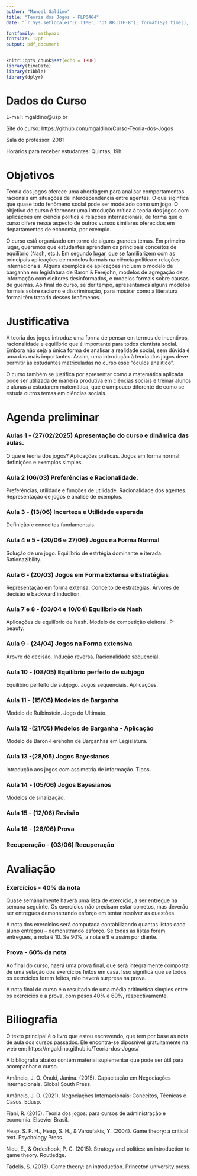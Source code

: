 ```yaml
---
author: "Manoel Galdino"
title: "Teoria dos Jogos - FLP0464"
date: "`r Sys.setlocale('LC_TIME', 'pt_BR.UTF-8'); format(Sys.time(), '%d de %B de %Y')`"

fontfamily: mathpazo
fontsize: 12pt
output: pdf_document
---
```


```r
knitr::opts_chunk$set(echo = TRUE)
library(timeDate)
library(tibble)
library(dplyr)
```

# Dados do Curso

E-mail: mgaldino@usp.br

Site do curso: https://github.com/mgaldino/Curso-Teoria-dos-Jogos

Sala do professor: 2081

Horários para receber estudantes: Quintas, 19h.


# Objetivos

Teoria dos jogos oferece uma abordagem para analisar comportamentos racionais em situações de interdependência entre agentes. O que siginfica que quase todo fenômeno social pode ser modelado como um jogo. O objetivo do curso é fornecer uma introdução crítica à teoria dos jogos com aplicações em ciência política e relações internacionais, de forma que o curso difere nesse aspecto de outros vursos similares oferecidos em departamentos de economia, por exemplo.

O curso está organizado em torno de alguns grandes temas. Em primeiro lugar, queremos que estudantes aprendam os principais conceitos de equilíbrio (Nash, etc.). Em segundo lugar, que se familiarizem com as principais aplicações de modelos formais na  ciência política e relações internacionais. Alguns exemplos de aplicações incluem o modelo de barganha em legislatura de Baron & Ferejohn, modelos de agregação de informação com eleitores desinformados, e modelos formais sobre causas de guerras. Ao final do curso, se der tempo, apresentamos alguns modelos formais sobre racismo e discriminação, para mostrar como a literatura formal têm tratado desses fenômenos.


# Justificativa

A teoria dos jogos introduz uma forma de pensar em termos de incentivos, racionalidade e equilíbrio que é importante para todos cientista social. Embora não seja a única forma de analisar a realidade social, sem dúvida é uma das mais importantes. Assim, uma introdução à teoria dos jogos deve permitir às estudantes matriculadas no curso esse "óculos analítico". 

O curso também se justifica por apresentar como a matemática aplicada pode ser utilizada de maneira produtiva em ciências sociais e treinar alunos e alunas a estudarem matemática, que é um pouco diferente de como se estuda outros temas em ciências sociais.

# Agenda preliminar

### Aulas 1 - (27/02/2025) Apresentação do curso e dinâmica das aulas.
O que é teoria dos jogos? Aplicações práticas. Jogos em forma normal: definições e exemplos simples.


### Aula 2 (06/03) Preferências e Racionalidade. 
Preferências, utilidade e funções de utilidade. Racionalidade dos agentes. Representação de jogos e análise de exemplos.

### Aula 3 - (13/06) Incerteza e Utilidade esperada
Definição e conceitos fundamentais.


### Aula 4 e 5 - (20/06 e 27/06) Jogos na Forma Normal
Solução de um jogo. Equilíbrio de estrtégia dominante e iterada. Rationazibility.


### Aula 6 - (20/03) Jogos em Forma Extensa e Estratégias
Representação em forma extensa.
Conceito de estratégias.
Árvores de decisão e backward induction.


### Aula 7 e 8 - (03/04 e 10/04) Equilíbrio de Nash
Aplicações de equilíbrio de Nash. Modelo de competição eleitoral. P-beauty.

### Aula 9 - (24/04) Jogos na Forma extensiva
Árovre de decisão. Indução reversa. Racionalidade sequencial.

### Aula 10 - (08/05) Equilíbrio perfeito de subjogo
Equilíbiro perfeito de subjogo. Jogos sequenciais. Aplicações.


### Aula 11 - (15/05) Modelos de Barganha
Modelo de Ruibinstein. Jogo do Ultimato.

### Aula 12 -(21/05) Modelos de Barganha - Aplicação 
Modelo de Baron-Ferehohn de Barganhas em Legislatura.

### Aula 13 -(28/05) Jogos Bayesianos
Introdução aos jogos com assimetria de informação. Tipos.

### Aula 14 - (05/06) Jogos Bayesianos
Modelos de sinalização.

### Aula 15 - (12/06) Revisão

### Aula 16 - (26/06) Prova

### Recuperação - (03/06) Recuperação


# Avaliação

### Exercícios - 40% da nota

Quase semanalmente haverá uma lista de exercício, a ser entregue na semana seguinte. Os exercícios não precisam estar corretos, mas deverão ser entregues demonstrando esforço em tentar resolver as questões. 

A nota dos exercícios será computada contabilizando quantas listas cada aluno entregou -- demonstrando esforço. Se todas as listas foram entregues, a nota é 10. Se 90%, a nota é 9 e assim por diante.

### Prova - 60% da nota

Ao final do curso, haerá uma prova final, que será integralmente composta de uma selação dos exercícios feitos em casa. Isso significa que se todos os exercícios forem feitos, não haverá surpresa na prova.

A nota final do curso é o resultado de uma média aritimética simples entre os exercícios e a prova, com pesos 40% e 60%, respectivamente.

# Biliografia

O texto principal é o livro que estou escrevendo, que tem por base as nota de aula dos cursos passados. Ele encontra-se diposnível gratuitamente na web em: https://mgaldino.github.io/Teoria-dos-Jogos/

A bibliografia abaixo contém material suplementar que pode ser útil para acompanhar o curso.

Amâncio, J. O. Onuki, Janina. (2015). Capacitação em Negociações Internacionais. Global South Press.

Amâncio, J. O. (2021). Negociações Internacionais: Conceitos, Técnicas e Casos. Edusp.

Fiani, R. (2015). Teoria dos jogos: para cursos de administração e economia. Elsevier Brasil.

Heap, S. P. H., Heap, S. H., & Varoufakis, Y. (2004). Game theory: a critical text. Psychology Press.

Niou, E., & Ordeshook, P. C. (2015). Strategy and politics: an introduction to game theory. Routledge.

Tadelis, S. (2013). Game theory: an introduction. Princeton university press. 



